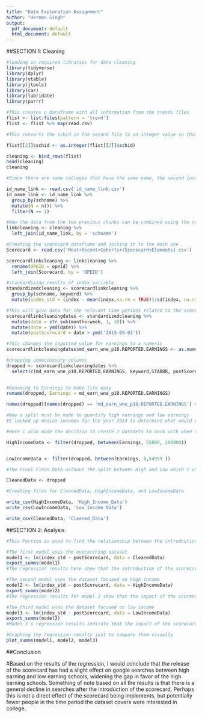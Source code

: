 ```yaml
---
title: "Data Exploration Assignment"
author: "Herman Singh"
output:
  pdf_document: default
  html_document: default
---
```


##SECTION 1: Cleaning
```r
#loading in required libraries for data cleaning
library(tidyverse)
library(dplyr)
library(vtable)
library(jtools)
library(car)
library(lubridate)
library(purrr)
```

```r
#This creates a dataframe with all information from the trends files
flist <- list.files(pattern = 'trend')
flist <- flist %>% map(read.csv)
```

```r
#This converts the schid in the second file to an integer value so that it can be be the same as the others, and eventually bound

flist[[2]]$schid <- as.integer(flist[[2]]$schid)

cleaning <- bind_rows(flist)
head(cleaning)
cleaning
```

```r
#Since there are some colleges that have the same name, the second instance of each will be removed so that analysis can be easier to perform and data points don't end up skewed due to repeat names

id_name_link <- read.csv('id_name_link.csv')
id_name_link <- id_name_link %>% 
  group_by(schname) %>% 
  mutate(N = n()) %>% 
  filter(N == 1)
```

```r
#Now the data from the two previous chunks can be combined using the schname column
linkcleaning <- cleaning %>% 
  left_join(id_name_link, by = 'schname')
```

```r
#Creating the scorecard dataframe and joining it to the main one
Scorecard <- read.csv('Most+Recent+Cohorts+(Scorecard+Elements).csv')

scorecardlinkcleaning <- linkcleaning %>%
  rename(OPEID = opeid) %>% 
  left_join(Scorecard, by = 'OPEID')

```

```r
#standardizing results of index variable
standardizedcleaning <- scorecardlinkcleaning %>%
  group_by(schname, keyword) %>%
  mutate(index_std = (index - mean(index,na.rm = TRUE))/sd(index, na.rm = TRUE))
```

```r
#This will give data for the relevant time periods related to the scorecard
scorecardlinkcleaningdates <- standardizedcleaning %>%
  mutate(date = str_sub(monthorweek, 1, 10)) %>%
  mutate(date = ymd(date)) %>%
  mutate(postScorecard = date > ymd('2015-09-01'))
```

```r
#This changes the inputted value for earnings to a numeric
scorecardlinkcleaningdates$md_earn_wne_p10.REPORTED.EARNINGS <- as.numeric(scorecardlinkcleaningdates$md_earn_wne_p10.REPORTED.EARNINGS)

```


```r
#dropping unneccessary columns
dropped <- scorecardlinkcleaningdates %>% 
  select(c(md_earn_wne_p10.REPORTED.EARNINGS, keyword,STABBR, postScorecard, schname, PREDDEG, CITY, CONTROL, index_std, date))
 

```

```r
#Renaming to Earnings to make life easy
rename(dropped, Earnings = md_earn_wne_p10.REPORTED.EARNINGS)
```
```r
names(dropped)[names(dropped) == 'md_earn_wne_p10.REPORTED.EARNINGS'] <- 'Earnings'

```

```r
#Now a split must be made to quantify high earnings and low earnings
#I looked up median incomes for the year 2014 to determine what would constitute high or low earnings and found a statista article which stated that median household income for that year was $55,613. So for my data, anything above $55,000 will be treated as High Income and anything below will be Low Income. It is important to note that this may not actually be considered as low income in the real world, however for the purpose of this project I have gone with the above definition.

#Here i also made the decision to create 2 datasets to work with when running my final analysis. One will contain the data for High Income individuals and the other for Low Income Individuals

HighIncomeData <- filter(dropped, between(Earnings, 55000, 200000))


LowIncomeData <- filter(dropped, between(Earnings, 0,54999 ))
```

```r
#The Final Clean Data without the split between High and Low which I used for simplicity in analysis

CleanedData <- dropped
```

```r
#Creating files for CleanedData, HighIncomeData, and LowIncomeData

write_csv(HighIncomeData, 'High_Income_Data')
write_csv(LowIncomeData, 'Low_Income_Data')

write_csv(CleanedData, 'Cleaned_Data')
```

##SECTION 2: Analysis

```r
#This Portion is used to find the relationship between the introdcution of the scorecard as it relates to the index_st value. Essentially it will show the relationship between the scorecard being introduced and google searches 

#The first model uses the overarching dataset
model1 <- lm(index_std ~ postScorecard, data = CleanedData)
export_summs(model1)
#The regression results here show that the introduction of the scorecard resulted in a standard deviation reduction of .3 in google searches

#The second model uses the dataset focused on high income
model2 <- lm(index_std ~ postScorecard, data = HighIncomeData)
export_summs(model2)
#The regression results for model 2 show that the impact of the scorecard introduction for the high income dataset resulted in the number of google searches dropping by .13 standard deviations

#The third model uses the dataset focused on low income
model3 <- lm(index_std ~ postScorecard, data = LowIncomeData)
export_summs(model3)
#Model 3's regression results indicate that the impact of the scorecard introduction for the low income dataset resulted in the number of google searches declining by .13 standard deviations
```
```r
#Graphing the regression results just to compare them visually
plot_summs(model1, model2, model3)
```


##Conclusion

#Based on the results of the regression, I would conclude that the release of the scorecard has had a slight effect on google searches between high earning and low earning schools, widening the gap in favor of the high earning schools. Something of note based on all the results is that there is a general decline in searches after the introduction of the scorecard. Perhaps this is not a direct effect of the scorecard being implements, but potentially fewer people in the time period the dataset covers were interested in college. 
